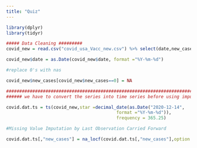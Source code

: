 ```yaml
---
title: "Quiz"
---
```


```r
library(dplyr)
library(tidyr)

##### Data Cleaning #########
covid_new = read.csv("covid_usa_Vacc_new.csv") %>% select(date,new_cases,new_vaccinations)

covid_new$date = as.Date(covid_new$date, format ="%Y-%m-%d")

#replace 0's with nas

covid_new$new_cases[covid_new$new_cases==0] = NA

####################################################################################
###### we have to convert the series into time series before using imputation #######

covid.dat.ts = ts(covid_new,star =decimal_date(as.Date("2020-12-14",
                                          format ="%Y-%m-%d")),
                                          frequency = 365.25)

#Missing Value Imputation by Last Observation Carried Forward

covid.dat.ts[,"new_cases"] = na_locf(covid.dat.ts[,"new_cases"],option = 'locf',na_remaining="rev")

```

```r

```

```r

```

```r

```

```r

```

```r

```

```r

```

```r

```

```r

```

```r

```

```r

```

```r

```


```r

```


```r

```


```r

```


```r

```


```r

```


```r

```


```r

```


